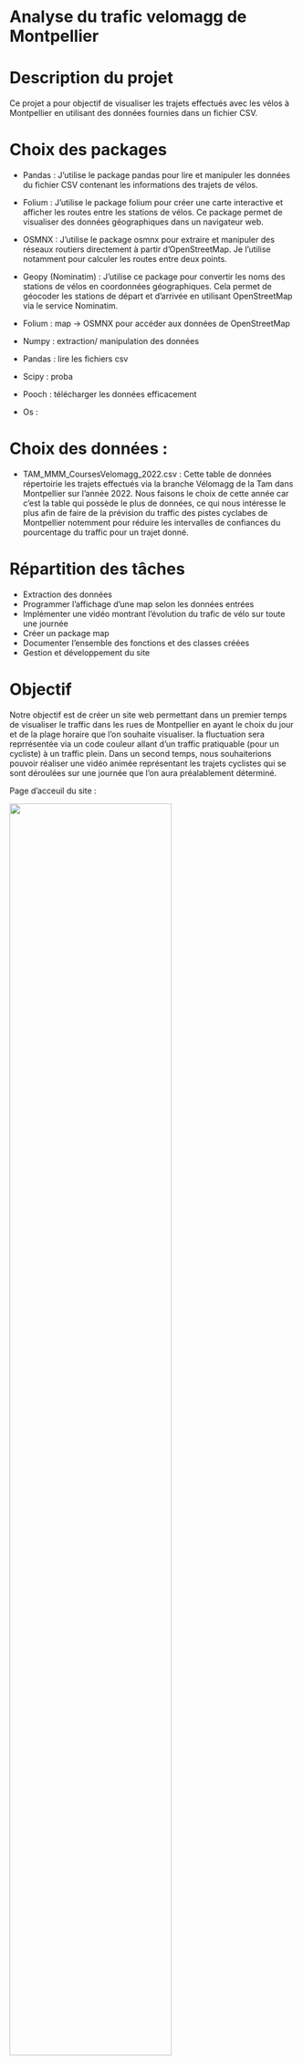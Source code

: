 # Analyse du trafic velomagg de Montpellier

# Description du projet
Ce projet a pour objectif de visualiser les trajets effectués avec les vélos à Montpellier en utilisant des données fournies dans un fichier CSV. 

# Choix des packages
- Pandas : J’utilise le package pandas pour lire et manipuler les données du fichier CSV contenant les informations des trajets de vélos.
- Folium : J’utilise le package folium pour créer une carte interactive et afficher les routes entre les stations de vélos. Ce package permet de visualiser des données géographiques dans un navigateur web.
- OSMNX : J’utilise le package osmnx pour extraire et manipuler des réseaux routiers directement à partir d'OpenStreetMap. Je l’utilise notamment pour calculer les routes entre deux points.
- Geopy (Nominatim) : J'utilise ce package pour convertir les noms des stations de vélos en coordonnées géographiques. Cela permet de géocoder les stations de départ et d'arrivée en utilisant OpenStreetMap via le service Nominatim.


- Folium : map -> OSMNX pour accéder aux données de OpenStreetMap
- Numpy : extraction/ manipulation des données 
- Pandas : lire les fichiers csv
- Scipy : proba
- Pooch : télécharger les données efficacement 
- Os : 


# Choix des données :
- TAM_MMM_CoursesVelomagg_2022.csv :
Cette table de données répertoirie les trajets effectués via la branche Vélomagg de la Tam dans Montpellier sur l'année 2022. 
Nous faisons le choix de cette année car c'est la table qui possède le plus de données, ce qui nous intéresse le plus afin de faire de la prévision du traffic des pistes cyclabes de Montpellier notemment pour réduire les intervalles de confiances du pourcentage du traffic pour un trajet donné.
      


# Répartition des tâches
- Extraction des données 
- Programmer l'affichage d'une map selon les données entrées
- Implémenter une vidéo montrant l'évolution du trafic de vélo sur toute une journée
- Créer un package map
- Documenter l'ensemble des fonctions et des classes créées 
- Gestion et développement du site 

# Objectif

Notre objectif est de créer un site web permettant dans un premier temps de visualiser le traffic dans les rues de Montpellier en ayant le choix du jour et de la plage horaire que l'on souhaite visualiser. la fluctuation sera reprrésentée via un code couleur allant d'un traffic pratiquable (pour un cycliste) à un traffic plein. 
Dans un second temps, nous souhaiterions pouvoir réaliser une vidéo animée représentant les trajets cyclistes qui se sont déroulées sur une journée que l'on aura préalablement déterminé. 


Page d'acceuil du site :

![](ATVM (titre projet).png){width="75%" fig-align="center"}

Onglet itinéraire :

![](ATVM (titre projet)-2.png){width="75%" fig-align="center"}



